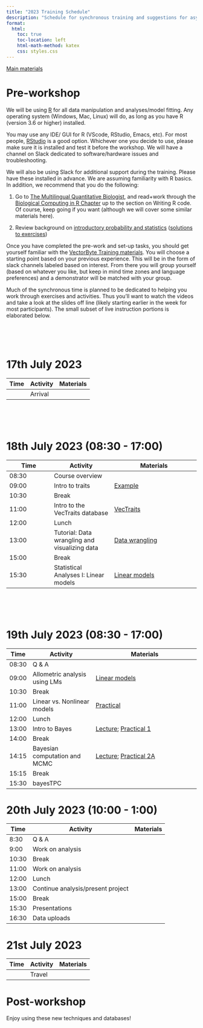```yaml
---
title: "2023 Training Schedule"
description: "Schedule for synchronous training and suggestions for asynchronous study"
format:
  html:
    toc: true
    toc-location: left
    html-math-method: katex
    css: styles.css
---
```


[Main materials](materials.qmd)

# Pre-workshop

We will be using [R](https://cran.r-project.org/) for all data manipulation and analyses/model fitting. Any operating system (Windows, Mac, Linux) will do, as long as you have R (version 3.6 or higher) installed.

You may use any IDE/ GUI for R (VScode, RStudio, Emacs, etc). For most people, [RStudio](https://www.rstudio.com/) is a good option. Whichever one you decide to use, please make sure it is installed and test it before the workshop. We will have a channel on Slack dedicated to software/hardware issues and troubleshooting.

We will also be using Slack for additional support during the training. Please have these installed in advance. We are assuming familiarity with R basics. In addition, we recommend that you do the following:

1.  Go to [The Multilingual Quantitative Biologist](https://mhasoba.github.io/TheMulQuaBio/intro.html), and read+work through the [Biological Computing in R Chapter](https://mhasoba.github.io/TheMulQuaBio/notebooks/07-R.html) up to the section on Writing R code. Of course, keep going if you want (although we will cover some similar materials here).

2.  Review background on [introductory probability and statistics](Stats_review.qmd) ([solutions to exercises](Stats_review_soln.qmd))

Once you have completed the pre-work and set-up tasks, you should get yourself familiar with the [VectorByte Training materials](materials.html). You will choose a starting point based on your previous experience. This will be in the form of slack channels labeled based on interest. From there you will group yourself (based on whatever you like, but keep in mind time zones and language preferences) and a demonstrator will be matched with your group.

Much of the synchronous time is planned to be dedicated to helping you work through exercises and activities. Thus you'll want to watch the videos and take a look at the slides off line (likely starting earlier in the week for most participants). The small subset of live instruction portions is elaborated below.

<br> <br> <br>

# 17th July 2023

| Time | Activity | Materials |
|------|----------|-----------|
|      | Arrival  |           |

<br> <br> <br>

# 18th July 2023 (08:30 - 17:00)

| Time  | Activity                                      | Materials                                                     |
|-----------------|-----------------------|--------------------------------|
| 08:30 | Course overview                               |                                                               |
| 09:00 | Intro to traits                               | [Example](example.html)                                       |
| 10:30 | Break                                         |                                                               |
| 11:00 | Intro to the VecTraits database                            | [VecTraits](https://vectorbyte.crc.nd.edu/vectraits-explorer) |
| 12:00 | Lunch                                         |                                                               |
| 13:00 | Tutorial: Data wrangling and visualizing data | [Data wrangling](data_wrangling.qmd)                          |
| 15:00 | Break                                         |                                                               |
| 15:30 | Statistical Analyses I: Linear models         | [Linear models](linear_mod_activity.qmd)                      |

<br> <br> <br>

# 19th July 2023 (08:30 - 17:00)

| Time  | Activity                            | Materials                                                     |
|-------|-------------------------------------|---------------------------------------------------------------|
| 08:30 | Q & A                               |                                                               |
| 09:00 | Allometric analysis using LMs       | [Linear models](linear_mod_activity.qmd)                      |
| 10:30 | Break                               |                                                               |
| 11:00 | Linear vs. Nonlinear models         | [Practical](VB_NLLS_activity.qmd)                             |
| 12:00 | Lunch                               |                                                               |
| 13:00 | Intro to Bayes                      | [Lecture](VB_Bayes1.qmd); [Practical 1](VB_Bayes_activity1.qmd) |
| 14:00 | Break                               |                                                               |
| 14:15 | Bayesian computation and MCMC       | [Lecture](VB_Bayes2.qmd); [Practical 2A](VB_Bayes_activity2.Qmd)|
| 15:15 | Break                               |                                                               |
| 15:30 | bayesTPC                            |                                                               |

# 20th July 2023 (10:00 - 1:00)

| Time  | Activity                          | Materials |
|-------|-----------------------------------|-----------|
| 8:30  | Q & A                             |           |
| 9:00  | Work on analysis                  |           |
| 10:30 | Break                             |           |
| 11:00 | Work on analysis                  |           |
| 12:00 | Lunch                             |           |
| 13:00 | Continue analysis/present project |           |
| 15:00 | Break                             |           |
| 15:30 | Presentations                     |           |
| 16:30 | Data uploads                      |           |

# 21st July 2023

| Time | Activity | Materials |
|------|----------|-----------|
|      | Travel   |           |


# Post-workshop

Enjoy using these new techniques and databases!

<br> <br> <br>

